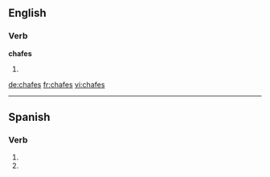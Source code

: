 ==English==

===Verb===
'''chafes'''

# {{third-person singular of|[[chafe]]}}

[[de:chafes]]
[[fr:chafes]]
[[vi:chafes]]

----
==Spanish==

===Verb===
{{es-verb-form|chafar}}

# {{es-verb form of|ending=ar|mood=imperative|sense=negative|pers=2|formal=no|number=singular|[[chafar]]}}
# {{es-verb form of|ending=ar|mood=subjunctive|tense=present|pers=2|formal=no|number=singular|[[chafar]]}}

{{rfc-auto}}